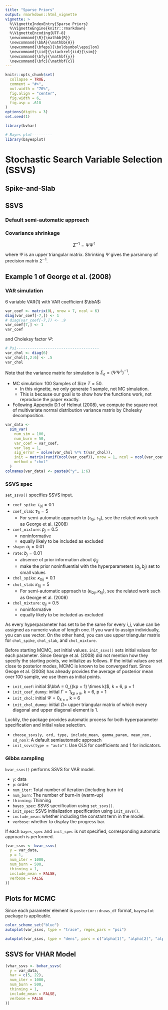 ```yaml
---
title: "Sparse Priors"
output: rmarkdown::html_vignette
vignette: >
  %\VignetteIndexEntry{Sparse Priors}
  %\VignetteEngine{knitr::rmarkdown}
  %\VignetteEncoding{UTF-8}
  \newcommand{\R}{\mathbb{R}}
  \newcommand{\bbA}{\mathbb{A}}
  \newcommand{\bfeps}{\boldsymbol\epsilon}
  \newcommand{\iid}{\stackrel{iid}{\sim}}
  \newcommand{\bfy}{\mathbf{y}}
  \newcommand{\bfc}{\mathbf{c}}
---
```


```r
knitr::opts_chunk$set(
  collapse = TRUE,
  comment = "#>",
  out.width = "70%",
  fig.align = "center",
  fig.width = 6,
  fig.asp = .618
)
options(digits = 3)
set.seed(1)
```

```r
library(bvhar)
```

```r
# Bayes plot---------
library(bayesplot)
```


# Stochastic Search Variable Selection (SSVS)

## Spike-and-Slab

## SSVS

### Default semi-automatic approach

### Covariance shrinkage

$$\Sigma^{-1} = \Psi \Psi^\intercal$$

where $\Psi$ is an upper triangular matrix. Shrinking $\Psi$ gives the parsimony of precision matrix $\Sigma^{-1}$.

## Example 1 of George et al. (2008)

### VAR simulation

6 variable VAR(1) with VAR coefficient $\bbA$:

```r
var_coef <- matrix(0L, nrow = 7, ncol = 6)
diag(var_coef[-7,]) <- 1
# diag(var_coef[-7,]) <- .9
var_coef[7,] <- 1
var_coef
```

and Choleksy factor $\Psi$:

```r
# Psi-------------------------------------
var_chol <- diag(6)
var_chol[1,2:6] <- .5
var_chol
```

Note that the variance matrix for simulation is $\Sigma_e = (\Psi \Psi^\intercal)^{-1}$.

- MC simulation: 100 Samples of Size $T = 50$.
    - In this vignette, we only generate 1 sample, not MC simulation.
    - This is because our goal is to show how the functions work, not reproduce the paper exactly.
- Following Appendix D.1 of Helmut (2008), we compute the square root of multivariate normal distribution variance matrix by Cholesky decomposition.

```r
var_data <- 
  sim_var(
    num_sim = 100,
    num_burn = 50,
    var_coef = var_coef,
    var_lag = 1,
    sig_error = solve(var_chol %*% t(var_chol)),
    init = matrix(runif(ncol(var_coef)), nrow = 1, ncol = ncol(var_coef)),
    method = "chol"
  )
colnames(var_data) <- paste0("y", 1:6)
```

### SSVS spec

`set_ssvs()` specifies SSVS input.

- `coef_spike`: $\tau_{0i} = 0.1$
- `coef_slab`: $\tau_{1i} = 5$
    - For semi-automatic approach to $(\tau_{0i}, \tau_{1i})$, see the related work such as George et al. (2008)
- `coef_mixture`: $p_j = 0.5$
    - noninformative
    - equally likely to be included as excluded
- `shape`: $a_j = 0.01$
- `rate`: $b_j = 0.01$
    - absence of prior information about $\psi_{jj}$
    - make the prior noninfluential with the hyperparameters $(a_j, b_j)$ set to small values
- `chol_spike`: $\kappa_{0ij} = 0.1$
- `chol_slab`: $\kappa_{1ij} = 5$
    - For semi-automatic approach to $(\kappa_{0ij}, \kappa_{1ij})$, see the related work such as George et al. (2008)
- `chol_mixture`: $q_{ij} = 0.5$
    - noninformative
    - equally likely to be included as excluded

As every hyperparameter has set to be the same for every $i,j$, value can be assigned as numeric value of length one.
If you want to assign individually, you can use vector.
On the other hand, you can use upper triangular matrix for `chol_spike`, `chol_slab`, and `chol_mixture`.

<!-- ```{r paramset} -->
<!-- (ssvs_spec <- set_ssvs( -->
<!--   coef_spike = .1, -->
<!--   coef_slab = 5, -->
<!--   coef_mixture = .5, -->
<!--   sd_non = 5, -->
<!--   shape = .01, -->
<!--   rate = .01, -->
<!--   chol_spike = .1, -->
<!--   chol_slab = 5, -->
<!--   chol_mixture = .5 -->
<!-- )) -->
<!-- ``` -->

Before starting MCMC, set initial values.
`init_ssvs()` sets initial values for each parameter.
Since George et al. (2008) did not mention how they specify the starting points, we initialize as follows.
If the initial values are set close to posterior modes, MCMC is known to be converged fast.
Since Geoge et al. (2008) has already provides the average of posterior mean over 100 sample, we use them as initial points.

- `init_coef`: initial $\bbA = 0_{(kp + 1) \times k}$, k = 6, p = 1
- `init_coef_dummy`: initial $\Gamma = 1_{kp \times k}$, k = 6, p = 1
- `init_chol`: initial $\Psi = 0_{k \times \times}$ k = 6
- `init_chol_dummy`: initial $\Omega =$ upper triangular matrix of which every diagonal and upper diagonal element is 1.

<!-- ```{r initset} -->
<!-- # average posterior means of parameters------- -->
<!-- init_coef <- matrix(c( -->
<!--   .87, .06, .07, .06, .07, .06, -->
<!--   .03, .80, .03, .04, .02, .04, -->
<!--   .02, .04, .81, .04, .04, .03, -->
<!--   .02, .03, .03, .80, .03, .04, -->
<!--   .03, .03, .03, .03, .81, .03, -->
<!--   .02, .04, .03, .03, .03, .79 -->
<!-- ), nrow = 6, byrow = TRUE) -->
<!-- init_coef_dummy <- matrix(c( -->
<!--   1.00, .04, rep(.05, 4), -->
<!--   .04, 1.00, rep(.04, 4), -->
<!--   .04, .05, 1.00, .05, .04, .04, -->
<!--   rep(.04, 3), 1.00, .04, .05, -->
<!--   rep(.04, 4), 1.00, .04, -->
<!--   rep(.04, 5), 1.00 -->
<!-- ), nrow = 6, byrow = TRUE) -->
<!-- init_chol <- matrix(0L, nrow = 6L, ncol = 6L) -->
<!-- diag(init_chol) <- c(1.09, 1.08, 1.08, 1.11, 1.10, 1.10) -->
<!-- init_chol[upper.tri(init_chol, diag = FALSE)] <- c( -->
<!--   .42, -->
<!--   .40, -.04, -->
<!--   .41, rep(-.03, 2), -->
<!--   .39, rep(-.03, 3), -->
<!--   .38, -.04, -.03, rep(-.04, 2) -->
<!-- ) -->
<!-- init_omega <- matrix(0L, nrow = 6L, ncol = 6L) -->
<!-- diag(init_omega) <- 1 -->
<!-- init_omega[upper.tri(init_omega, diag = FALSE)] <- c( -->
<!--   .58, -->
<!--   .55, .08, -->
<!--   .53, .08, .07, -->
<!--   .52, .07, rep(.08, 2), -->
<!--   .50, rep(.08, 2), .10, .09 -->
<!-- ) -->
<!-- # initial values specification----------------- -->
<!-- (init_spec <- init_ssvs( -->
<!--   init_coef = init_coef, -->
<!--   init_coef_dummy = init_coef_dummy, -->
<!--   init_chol = init_chol, -->
<!--   init_chol_dummy = init_omega -->
<!-- )) -->
<!-- ``` -->

Luckily, the package provides automatic process for both hyperparameter specification and initial value selection.

- `choose_ssvs(y, ord, type, include_mean, gamma_param, mean_non, sd_non)`: A default semiautomatic approach
- `init_ssvs(type = "auto")`: Use OLS for coefficients and 1 for indicators.

### Gibbs sampling

`bvar_ssvs()` performs SSVS for VAR model.

- `y`: data
- `p`: order
- `num_iter`: Total number of iteration (including burn-in)
- `num_burn`: The number of burn-in (warm-up)
- `thinning`: Thinning
- `bayes_spec`: SSVS specification using `set_ssvs()`.
- `init_spec`: SSVS initialization specification using `init_ssvs()`.
- `include_mean`: whether including the constant term in the model.
- `verbose`: whether to display the progress bar.

If each `bayes_spec` and `init_spec` is not specified, corresponding automatic approach is performed.

```r
(var_ssvs <- bvar_ssvs(
  y = var_data,
  p = 1,
  num_iter = 1000,
  num_burn = 500,
  thinning = 1,
  include_mean = FALSE,
  verbose = FALSE
))
```


## Plots for MCMC

Since each parameter element is `posterior::draws_df` format, `bayesplot` package is applicable.

```r
color_scheme_set("blue")
autoplot(var_ssvs, type = "trace", regex_pars = "psi")
```

```r
autoplot(var_ssvs, type = "dens", pars = c("alpha[1]", "alpha[2]", "alpha[9]"))
```


## SSVS for VHAR Model

<!-- 6 variable VHAR: -->

<!-- ```{r initvhar} -->
<!-- # Upper triangular matrix---------------------- -->
<!-- initvhar_chol <- matrix(0L, nrow = 6L, ncol = 6L) -->
<!-- diag(initvhar_chol) <- .1 -->
<!-- initvhar_omega <- matrix(1L, nrow = 6L, ncol = 6L) -->
<!-- initvhar_omega[lower.tri(initvhar_omega, diag = TRUE)] <- 0L -->
<!-- # initial values specification----------------- -->
<!-- (initvhar_spec <- init_ssvs( -->
<!--   init_coef = matrix(0L, nrow = 19L, ncol = 6L), -->
<!--   init_coef_dummy = matrix(1L, nrow = 18L, ncol = 6L), -->
<!--   init_chol = initvhar_chol, -->
<!--   init_chol_dummy = initvhar_omega -->
<!-- )) -->
<!-- ``` -->

```r
(vhar_ssvs <- bvhar_ssvs(
  y = var_data,
  har = c(5, 22),
  num_iter = 1000,
  num_burn = 500,
  thinning = 1,
  include_mean = FALSE,
  verbose = FALSE
))
```

